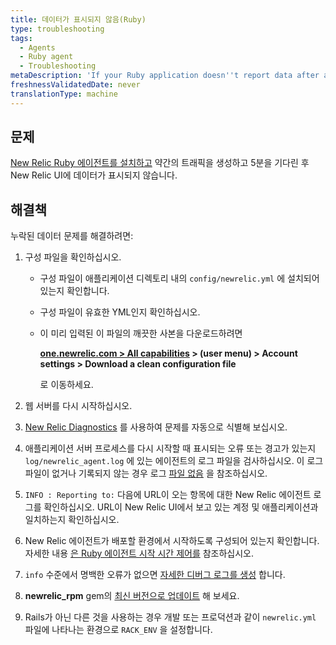 ```yaml
---
title: 데이터가 표시되지 않음(Ruby)
type: troubleshooting
tags:
  - Agents
  - Ruby agent
  - Troubleshooting
metaDescription: 'If your Ruby application doesn''t report data after a few minutes, try these troubleshooting steps.'
freshnessValidatedDate: never
translationType: machine
---
```


## 문제

[New Relic Ruby 에이전트를 설치하고](/docs/agents/ruby-agent/installation-configuration/ruby-agent-installation) 약간의 트래픽을 생성하고 5분을 기다린 후 New Relic UI에 데이터가 표시되지 않습니다.

## 해결책

누락된 데이터 문제를 해결하려면:

1. 구성 파일을 확인하십시오.

   * 구성 파일이 애플리케이션 디렉토리 내의 `config/newrelic.yml` 에 설치되어 있는지 확인합니다.

   * 구성 파일이 유효한 YML인지 확인하십시오.

   * <InlinePopover type="licenseKey"/>

     이 미리 입력된 이 파일의 깨끗한 사본을 다운로드하려면

     <DNT>**[one.newrelic.com > All capabilities](https://one.newrelic.com/all-capabilities) > (user menu) > Account settings > Download a clean configuration file**</DNT>

     로 이동하세요.

2. 웹 서버를 다시 시작하십시오.

3. [New Relic Diagnostics](/docs/agents/manage-apm-agents/troubleshooting/new-relic-diagnostics) 를 사용하여 문제를 자동으로 식별해 보십시오.

4. 애플리케이션 서버 프로세스를 다시 시작할 때 표시되는 오류 또는 경고가 있는지 `log/newrelic_agent.log` 에 있는 에이전트의 로그 파일을 검사하십시오. 이 로그 파일이 없거나 기록되지 않는 경우 로그 [파일 없음](/docs/agents/ruby-agent/troubleshooting/no-log-file-ruby) 을 참조하십시오.

5. `INFO : Reporting to:` 다음에 URL이 오는 항목에 대한 New Relic 에이전트 로그를 확인하십시오. URL이 New Relic UI에서 보고 있는 계정 및 애플리케이션과 일치하는지 확인하십시오.

6. New Relic 에이전트가 배포할 환경에서 시작하도록 구성되어 있는지 확인합니다. 자세한 내용 [은 Ruby 에이전트 시작 시간 제어를](/docs/agents/ruby-agent/troubleshooting/controlling-when-ruby-agent-starts) 참조하십시오.

7. `info` 수준에서 명백한 오류가 없으면 [자세한 디버그 로그를 생성](/docs/agents/ruby-agent/troubleshooting/generating-logs-troubleshooting-ruby) 합니다.

8. <DNT>**newrelic_rpm**</DNT> gem의 [최신 버전으로 업데이트](/docs/agents/ruby-agent/installation-configuration/updating-deprecated-ruby-agents#update) 해 보세요.

9. Rails가 아닌 다른 것을 사용하는 경우 개발 또는 프로덕션과 같이 `newrelic.yml` 파일에 나타나는 환경으로 `RACK_ENV` 을 설정합니다.